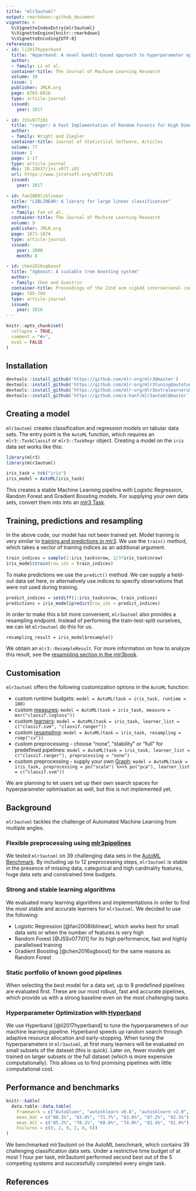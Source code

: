 ```yaml
---
title: "mlr3automl"
output: rmarkdown::github_document
vignette: >
  %\VignetteIndexEntry{mlr3automl}
  %\VignetteEngine{knitr::rmarkdown}
  %\VignetteEncoding{UTF-8}
references:
- id: li2017hyperband
  title: "Hyperband: A novel bandit-based approach to hyperparameter optimization"
  author:
  - family: Li et al.
  container-title: The Journal of Machine Learning Research
  volume: 18
  issue: 1
  publisher: JMLR.org
  page: 6765-6816
  type: article-journal
  issued:
    year: 2017

- id: JSSv077i01
  title: "ranger: A Fast Implementation of Random Forests for High Dimensional Data in C++ and R"
  author:
  - family: Wright and Ziegler
  container-title: Journal of Statistical Software, Articles
  volume: 77
  issue: 1
  page: 1-17
  type: article-journal
  doi: 10.18637/jss.v077.i01
  url: https://www.jstatsoft.org/v077/i01
  issued:
    year: 2017

- id: fan2008liblinear
  title: "LIBLINEAR: A library for large linear classification"
  author:
  - family: Fan et al.
  container-title: The Journal of Machine Learning Research
  volume: 9
  publisher: JMLR.org
  page: 1871-1874
  type: article-journal
  issued:
    year: 2008
    month: 8

- id: chen2016xgboost
  title: "Xgboost: A scalable tree boosting system"
  author:
  - family: Chen and Guestrin
  container-title: Proceedings of the 22nd acm sigkdd international conference on knowledge discovery and data mining
  page: 785-794
  type: article-journal
  issued:
    year: 2016
---
```


```r
knitr::opts_chunk$set(
  collapse = TRUE,
  comment = "#>",
  eval = FALSE
)
```
## Installation
```r
devtools::install_github('https://github.com/mlr-org/mlr3@master')
devtools::install_github('https://github.com/mlr-org/mlr3tuning@autotuner-notimeout')
devtools::install_github('https://github.com/mlr-org/mlr3extralearners@master')
devtools::install_github('https://github.com/a-hanf/mlr3automl@master', dependencies = TRUE)
```
## Creating a model

`mlr3automl` creates classification and regression models on tabular data sets. The entry point is the `AutoML` function,
which requires an `mlr3::TaskClassif` or `mlr3::TaskRegr` object. Creating a model on the `iris` data set works like this:
```r
library(mlr3)
library(mlr3automl)

iris_task = tsk("iris")
iris_model = AutoML(iris_task)
```
This creates a stable Machine Learning pipeline with Logistic Regression, Random Forest and Gradient Boosting models.
For supplying your own data sets, convert them into into an [mlr3 Task](https://mlr3book.mlr-org.com/tasks.html).

## Training, predictions and resampling

In the above code, our model has not been trained yet. Model training is very similar to [training and predictions in mlr3](https://mlr3book.mlr-org.com/train-predict.html). We use the `train()` method, which takes a vector of training indices as an additional argument.
```r
train_indices = sample(1:iris_task$nrow, 2/3*iris_task$nrow)
iris_model$train(row_ids = train_indices)
```
To make predictions we use the `predict()` method. We can supply a held-out data set here, or alternatively use indices to specify observations that were not used during training.
```r
predict_indices = setdiff(1:iris_task$nrow, train_indices)
predictions = iris_model$predict(row_ids = predict_indices)
```
In order to make this a bit more convenient, `mlr3automl` also provides a resampling endpoint. Instead of performing the train-test-split ourselves, we can let `mlr3automl` do this for us.
```
resampling_result = iris_model$resample()
```
We obtain an `mlr3::ResampleResult`. For more information on how to analyze this result, see the [resampling section in the mlr3book](https://mlr3book.mlr-org.com/resampling.html).

## Customisation

`mlr3automl` offers the following customization options in the `AutoML` function:

* custom runtime budgets: `model = AutoML(task = iris_task, runtime = 180)`
* custom [measures](https://mlr3book.mlr-org.com/list-measures.html): `model = AutoML(task = iris_task, measure = msr("classif.logloss"))`
* custom [learners](https://mlr3book.mlr-org.com/learners.html): `model = AutoML(task = iris_task, learner_list = c("classif.svm", "classif.ranger"))`
* custom [resampling](https://mlr3book.mlr-org.com/resampling.html#resampling): `model = AutoML(task = iris_task, resampling = rsmp("cv"))`
* custom preprocessing - choose "none", "stability" or "full" for predefined pipelines: `model = AutoML(task = iris_task, learner_list = c("classif.ranger"), preprocessing = "none")`
* custom preprocessing - supply your own [Graph](https://mlr3book.mlr-org.com/pipe-nodes-edges-graphs.html): `model = AutoML(task = iris_task, preprocessing = po("scale") %>>% po("pca"), learner_list = c("classif.svm"))`

We are planning to let users set up their own search spaces for hyperparameter optimisation as well, but this is not implemented yet.

## Background

`mlr3automl` tackles the challenge of Automated Machine Learning from multiple angles.

### Flexible preprocessing using [mlr3pipelines](https://mlr3book.mlr-org.com/pipelines.html)
We tested `mlr3automl` on 39 challenging data sets in the [AutoML Benchmark](https://openml.github.io/automlbenchmark/automl_overview.html). By including up to 12 preprocessing steps, `mlr3automl` is
stable in the presence of missing data, categorical and high cardinality features, huge data sets and constrained time budgets.

### Strong and stable learning algorithms
We evaluated many learning algorithms and implementations in order to find the most stable and accurate learners for `mlr3automl`. We decided to use the following:

* Logistic Regression [@fan2008liblinear], which works best for small data sets or when the number of features is very high
* Random Forest [@JSSv077i01] for its high performance, fast and highly parallelised training 
* Gradient Boosting [@chen2016xgboost] for the same reasons as Random Forest

### Static portfolio of known good pipelines
When selecting the best model for a data set, up to 8 predefined pipelines are evaluated first. These are our most robust, fast and accurate pipelines, which provide us with a strong baseline even on the most challenging tasks.

### Hyperparameter Optimization with [Hyperband](https://mlr3hyperband.mlr-org.com/)
We use Hyperband [@li2017hyperband] to tune the hyperparameters of our machine learning pipeline. Hyperband speeds up random search through adaptive resource allocation and early-stopping. When tuning the hyperparameters in `mlr3automl`, at first many learners will be evaluated on small subsets of the dataset (this is quick). Later on, fewer models get trained on larger subsets or the full dataset (which is more expensive computationally). This allows us to find promising pipelines with little computational cost.

## Performance and benchmarks
```r
knitr::kable(
  data.table::data.table(
    Framework = c("AutoGluon", "autosklearn v0.8", "autosklearn v2.0", "H2O AutoML", "mlr3automl", "TPOT"), 
    mean_AUC = c("88.3%", "83.0%", "71.7%", "83.8%", "87.2%", "82.5%"), 
    mean_ACC = c("85.2%", "78.1%", "60.0%", "74.0%", "82.4%", "61.0%"), 
    Failures = c(0, 2, 9, 2, 0, 6))
)
```
We benchmarked mlr3automl on the AutoML benchmark, which contains 39 challenging classification data sets. Under a restrictive time budget of at most 1 hour per task, mlr3automl performed second best out of the 5 competing systems and successfully completed every single task.

## References
